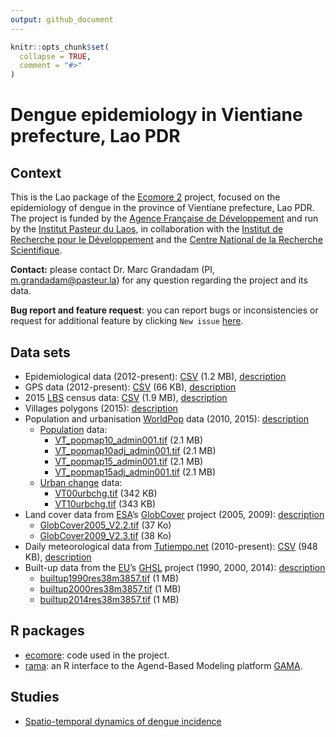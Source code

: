 ```yaml
---
output: github_document
---
```


<!-- README.md is generated from README.Rmd. Please edit that file -->

```r
knitr::opts_chunk$set(
  collapse = TRUE,
  comment = "#>"
)
```
# Dengue epidemiology in Vientiane prefecture, Lao PDR

<!-- badges: start -->
<!-- badges: end -->

## Context

This is the Lao package of the [Ecomore 2](http://www.ecomore.org) project,
focused on the epidemiology of dengue in the province of Vientiane prefecture,
Lao PDR. The project is funded by the
[Agence Française de Développement](https://afd.fr) and run by the
[Institut Pasteur du Laos](http://www.pasteur.la), in collaboration with the
[Institut de Recherche pour le Développement](https://en.ird.fr) and the
[Centre National de la Recherche Scientifique](http://www.cnrs.fr).

**Contact:** please contact Dr. Marc Grandadam (PI, <m.grandadam@pasteur.la>)
for any question regarding the project and its data.

**Bug report and feature request**: you can report bugs or inconsistencies or 
request for additional feature by clicking `New issue` 
[here](https://github.com/ecomore2/ecomore2.github.io/issues).

## Data sets

* Epidemiological data (2012-present): [CSV](https://raw.githubusercontent.com/ecomore2/pacs/master/data/pacs.csv) (1.2 MB), [description](https://ecomore2.github.io/pacs)
* GPS data (2012-present): [CSV](https://raw.githubusercontent.com/ecomore2/gps/master/data/gps.csv) (66 KB), [description](https://ecomore2.github.io/gps)
* 2015 [LBS](https://www.lsb.gov.la) census data: [CSV](https://raw.githubusercontent.com/ecomore2/census/master/data/census.csv) (1.9 MB), [description](https://ecomore2.github.io/census)
* Villages polygons (2015): [description](https://ecomore2.github.io/villages-polygons)
* Population and urbanisation [WorldPop](https://www.worldpop.org) data (2010, 2015): [description](https://ecomore2.github.io/worldpop)
   + [Population](https://www.worldpop.org/geodata/summary?id=61) data:
      - [VT_popmap10_admin001.tif](https://www.dropbox.com/s/b1byouuilije6ly/VT_popmap10_admin001.tif?raw=1) (2.1 MB)
      - [VT_popmap10adj_admin001.tif](https://www.dropbox.com/s/9ottfpf34oznywx/VT_popmap10adj_admin001.tif?raw=1) (2.1 MB)
      - [VT_popmap15_admin001.tif](https://www.dropbox.com/s/kc8rq5mh6tq2sxk/VT_popmap15_admin001.tif?raw=1) (2.1 MB)
      - [VT_popmap15adj_admin001.tif](https://www.dropbox.com/s/snthubnbx2i4en5/VT_popmap15adj_admin001.tif?raw=1) (2.1 MB)
   + [Urban change](https://www.worldpop.org/geodata/summary?id=1228) data:
      - [VT00urbchg.tif](https://www.dropbox.com/s/wdl4mqvod5w0x2t/VT00urbchg.tif?raw=1) (342 KB)
      - [VT10urbchg.tif](https://www.dropbox.com/s/n8hqh2vs6b72fmi/VT10urbchg.tif?raw=1) (343 KB)
* Land cover data from [ESA](https://www.esa.int)'s 
[GlobCover](http://due.esrin.esa.int/page_globcover.php) project (2005, 2009): 
[description](https://ecomore2.github.io/globcover)
   + [GlobCover2005_V2.2.tif](https://www.dropbox.com/s/gp790fng3awwb7t/Globcover2005_V2.2.tif?raw=1) (37 Ko)
   + [GlobCover2009_V2.3.tif](https://www.dropbox.com/s/d2fdtq8jofs38tf/Globcover2009_V2.3.tif?raw=1) (38 Ko)
* Daily meteorological data from [Tutiempo.net](https://en.tutiempo.net) (2010-present): [CSV](https://raw.githubusercontent.com/ecomore2/meteo/master/data/meteo.csv) (948 KB), [description](https://ecomore2.github.io/meteo)
* Built-up data from the [EU](https://ec.europa.eu/jrc/en)'s
[GHSL](https://ghsl.jrc.ec.europa.eu) project (1990, 2000, 2014): [description](https://ecomore2.github.io/ghsl)
   + [builtup1990res38m3857.tif](https://www.dropbox.com/s/4sxdsmj0s2nxy5c/builtup1990res38m3857.tif?raw=1) (1 MB)
   + [builtup2000res38m3857.tif](https://www.dropbox.com/s/en0u787brvk75pe/builtup2000res38m3857.tif?raw=1) (1 MB)
   + [builtup2014res38m3857.tif](https://www.dropbox.com/s/0jxx754zudgldf2/builtup2014res38m3857.tif?raw=1) (1 MB)


## R packages

* [ecomore](https://ecomore2.github.io/ecomore): code used in the project.
* [rama](https://r-and-gama.github.io/rama): an R interface to the Agend-Based
Modeling platform [GAMA](https://gama-platform.github.io).

## Studies

* [Spatio-temporal dynamics of dengue incidence](https://ecomore2.github.io/spatio-temporal-description)
